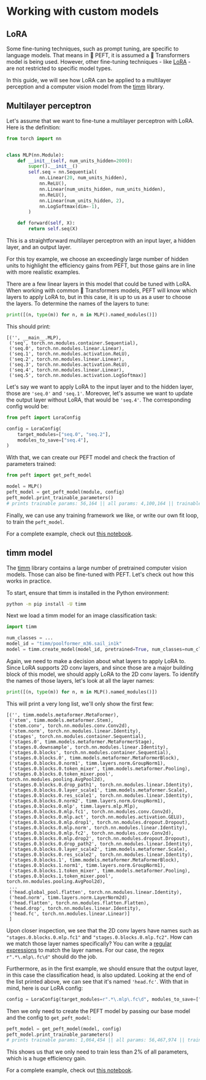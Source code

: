 <!--Copyright 2023 The HuggingFace Team. All rights reserved.

Licensed under the Apache License, Version 2.0 (the "License"); you may not use this file except in compliance with
the License. You may obtain a copy of the License at

http://www.apache.org/licenses/LICENSE-2.0

Unless required by applicable law or agreed to in writing, software distributed under the License is distributed on
an "AS IS" BASIS, WITHOUT WARRANTIES OR CONDITIONS OF ANY KIND, either express or implied. See the License for the
specific language governing permissions and limitations under the License.
-->

# Working with custom models

## LoRA

Some fine-tuning techniques, such as prompt tuning, are specific to language models. That means in 🤗 PEFT, it is
assumed a 🤗 Transformers model is being used. However, other fine-tuning techniques - like
[LoRA](./conceptual_guides/lora) - are not restricted to specific model types.

In this guide, we will see how LoRA can be applied to a multilayer perception and a computer vision model from the [timm](https://huggingface.co/docs/timm/index) library.

## Multilayer perceptron

Let's assume that we want to fine-tune a multilayer perceptron with LoRA. Here is the definition:

```python
from torch import nn


class MLP(nn.Module):
    def __init__(self, num_units_hidden=2000):
        super().__init__()
        self.seq = nn.Sequential(
            nn.Linear(20, num_units_hidden),
            nn.ReLU(),
            nn.Linear(num_units_hidden, num_units_hidden),
            nn.ReLU(),
            nn.Linear(num_units_hidden, 2),
            nn.LogSoftmax(dim=-1),
        )

    def forward(self, X):
        return self.seq(X)
```

This is a straightforward multilayer perceptron with an input layer, a hidden layer, and an output layer. 

<Tip>

For this toy example, we choose an exceedingly large number of hidden units to highlight the efficiency gains
from PEFT, but those gains are in line with more realistic examples.

</Tip>

There are a few linear layers in this model that could be tuned with LoRA. When working with common 🤗 Transformers
models, PEFT will know which layers to apply LoRA to, but in this case, it is up to us as a user to choose the layers.
To determine the names of the layers to tune:

```python
print([(n, type(m)) for n, m in MLP().named_modules()])
```

This should print:

```
[('', __main__.MLP),
 ('seq', torch.nn.modules.container.Sequential),
 ('seq.0', torch.nn.modules.linear.Linear),
 ('seq.1', torch.nn.modules.activation.ReLU),
 ('seq.2', torch.nn.modules.linear.Linear),
 ('seq.3', torch.nn.modules.activation.ReLU),
 ('seq.4', torch.nn.modules.linear.Linear),
 ('seq.5', torch.nn.modules.activation.LogSoftmax)]
```

Let's say we want to apply LoRA to the input layer and to the hidden layer, those are `'seq.0'` and `'seq.1'`. Moreover,
let's assume we want to update the output layer without LoRA, that would be `'seq.4'`. The corresponding config would
be:

```python
from peft import LoraConfig

config = LoraConfig(
    target_modules=["seq.0", "seq.2"],
    modules_to_save=["seq.4"],
)
```

With that, we can create our PEFT model and check the fraction of parameters trained:

```python
from peft import get_peft_model

model = MLP()
peft_model = get_peft_model(module, config)
peft_model.print_trainable_parameters()
# prints trainable params: 56,164 || all params: 4,100,164 || trainable%: 1.369798866581922
```

Finally, we can use any training framework we like, or write our own fit loop, to train the `peft_model`.

For a complete example, check out [this notebook](https://github.com/huggingface/peft/blob/main/examples/multilayer_perceptron/multilayer_perceptron_lora.ipynb).

## timm model

The [timm](https://huggingface.co/docs/timm/index) library contains a large number of pretrained computer vision models.
Those can also be fine-tuned with PEFT. Let's check out how this works in practice.

To start, ensure that timm is installed in the Python environment:

```bash
python -m pip install -U timm
```

Next we load a timm model for an image classification task:

```python
import timm

num_classes = ...
model_id = "timm/poolformer_m36.sail_in1k"
model = timm.create_model(model_id, pretrained=True, num_classes=num_classes)
```

Again, we need to make a decision about what layers to apply LoRA to. Since LoRA supports 2D conv layers, and since
those are a major building block of this model, we should apply LoRA to the 2D conv layers. To identify the names of
those layers, let's look at all the layer names:

```python
print([(n, type(m)) for n, m in MLP().named_modules()])
```

This will print a very long list, we'll only show the first few:

```
[('', timm.models.metaformer.MetaFormer),
 ('stem', timm.models.metaformer.Stem),
 ('stem.conv', torch.nn.modules.conv.Conv2d),
 ('stem.norm', torch.nn.modules.linear.Identity),
 ('stages', torch.nn.modules.container.Sequential),
 ('stages.0', timm.models.metaformer.MetaFormerStage),
 ('stages.0.downsample', torch.nn.modules.linear.Identity),
 ('stages.0.blocks', torch.nn.modules.container.Sequential),
 ('stages.0.blocks.0', timm.models.metaformer.MetaFormerBlock),
 ('stages.0.blocks.0.norm1', timm.layers.norm.GroupNorm1),
 ('stages.0.blocks.0.token_mixer', timm.models.metaformer.Pooling),
 ('stages.0.blocks.0.token_mixer.pool', torch.nn.modules.pooling.AvgPool2d),
 ('stages.0.blocks.0.drop_path1', torch.nn.modules.linear.Identity),
 ('stages.0.blocks.0.layer_scale1', timm.models.metaformer.Scale),
 ('stages.0.blocks.0.res_scale1', torch.nn.modules.linear.Identity),
 ('stages.0.blocks.0.norm2', timm.layers.norm.GroupNorm1),
 ('stages.0.blocks.0.mlp', timm.layers.mlp.Mlp),
 ('stages.0.blocks.0.mlp.fc1', torch.nn.modules.conv.Conv2d),
 ('stages.0.blocks.0.mlp.act', torch.nn.modules.activation.GELU),
 ('stages.0.blocks.0.mlp.drop1', torch.nn.modules.dropout.Dropout),
 ('stages.0.blocks.0.mlp.norm', torch.nn.modules.linear.Identity),
 ('stages.0.blocks.0.mlp.fc2', torch.nn.modules.conv.Conv2d),
 ('stages.0.blocks.0.mlp.drop2', torch.nn.modules.dropout.Dropout),
 ('stages.0.blocks.0.drop_path2', torch.nn.modules.linear.Identity),
 ('stages.0.blocks.0.layer_scale2', timm.models.metaformer.Scale),
 ('stages.0.blocks.0.res_scale2', torch.nn.modules.linear.Identity),
 ('stages.0.blocks.1', timm.models.metaformer.MetaFormerBlock),
 ('stages.0.blocks.1.norm1', timm.layers.norm.GroupNorm1),
 ('stages.0.blocks.1.token_mixer', timm.models.metaformer.Pooling),
 ('stages.0.blocks.1.token_mixer.pool', torch.nn.modules.pooling.AvgPool2d),
 ...
 ('head.global_pool.flatten', torch.nn.modules.linear.Identity),
 ('head.norm', timm.layers.norm.LayerNorm2d),
 ('head.flatten', torch.nn.modules.flatten.Flatten),
 ('head.drop', torch.nn.modules.linear.Identity),
 ('head.fc', torch.nn.modules.linear.Linear)]
 ]
```

Upon closer inspection, we see that the 2D conv layers have names such as `"stages.0.blocks.0.mlp.fc1"` and
`"stages.0.blocks.0.mlp.fc2"`. How can we match those layer names specifically? You can write a [regular
expressions](https://docs.python.org/3/library/re.html) to match the layer names. For our case, the regex
`r".*\.mlp\.fc\d"` should do the job.

Furthermore, as in the first example, we should ensure that the output layer, in this case the classification head, is
also updated. Looking at the end of the list printed above, we can see that it's named `'head.fc'`. With that in mind,
here is our LoRA config:

```python
config = LoraConfig(target_modules=r".*\.mlp\.fc\d", modules_to_save=["head.fc"])
```

Then we only need to create the PEFT model by passing our base model and the config to `get_peft_model`:

```python
peft_model = get_peft_model(model, config)
peft_model.print_trainable_parameters()
# prints trainable params: 1,064,454 || all params: 56,467,974 || trainable%: 1.88505789139876
```

This shows us that we only need to train less than 2% of all parameters, which is a huge efficiency gain.

For a complete example, check out [this notebook](https://github.com/huggingface/peft/blob/main/examples/image_classification/image_classification_timm_peft_lora.ipynb).
